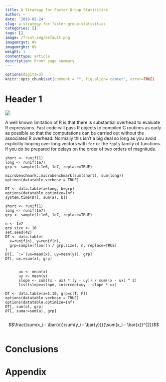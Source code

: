 ```yaml
---
title: A Strategy for Faster Group Statisitics
author: ~
date: '2019-02-24'
slug: a-strategy-for-faster-group-statisitics
categories: []
tags: []
image: /front-img/default.png
imagemrgvt: 0%
imagemrghz: 0%
weight: 1
contenttype: article
description: Front page summary
---
```


```r
options(digits=3)
knitr::opts_chunk$set(comment = "", fig.align='center', error=TRUE)
```

# Header 1

<!-- this needs to become a shortcode -->
<img
  id='front-img' src='/front-img/default.png'
  class='post-inset-image'
/>

A well known limitation of R is that there is substantial overhead to evaluate R
expressions.  Fast code will pass R objects to compiled C routines as early as
possible so that the computations can be carried out without the associated
R overhead.  Normally this isn't a big deal so long as you avoid explicitly
looping over long vectors with `for` or the `*pply` family of functions.  If you
do be prepared for delays on the order of two orders of magnitude.

```
short <- runif(1)
long <- runif(1e7)
grp <- sample(1:1e6, 1e7, replace=TRUE)

microbenchmark::microbenchmark(sum(short), sum(long))
options(datatable.verbose = TRUE)

DT <- data.table(a=long, b=grp)
options(datatable.optimize=Inf)
system.time(DT[, sum(a), b])

short <- runif(1)
long <- runif(1e7)
grp <- sample(1:1e6, 1e7, replace=TRUE)

n <- 1e7
grp.size <- 10
set.seed(42)
DT <- data.table(
  x=runif(n), y=runif(n),
  grp=sample(floor(n / grp.size), n, replace=TRUE)
)
DT[, `:=`(ux=mean(x), uy=mean(y)), grp]
DT[, ux:=sum(x), grp]


      ux <- mean(x)
      uy <- mean(y)
      slope <- sum((x - ux) * (y - uy)) / sum((x - ux) ^ 2)
      list(slope=slope, intercept=uy - slope * ux)

DT <- data.table(a=1:10, grp=c(T, F))
options(datatable.verbose = TRUE)
options(datatable.optimize=Inf)
DT[, sum(a), grp]
DT[, suma:=sum(a), grp]


```
$$\frac{\sum(x_i - \bar{x})\sum(y_i - \bar{y})}{\sum(x_i -
\bar{x})^{2}}$$
```
```

# Conclusions

<!-- this needs to become a shortcode -->
<!-- this is populated by JS in feedback.html partial -->
<div id='feedback-cont'></div>

# Appendix

[1]: https://stackoverflow.com/a/29806540/2725969
